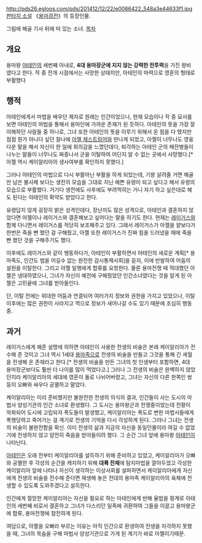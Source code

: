 http://pds26.egloos.com/pds/201412/12/22/e0066422_548a3e44633f1.jpg
[[판타지 소설]] 《[[용마검전]]》의 등장인물. 

그림에 해골 기사 뒤에 떠 있는 소녀.
[[목차]]

== 개요 ==
용마왕 [[아테인]]의 세번째 아내로, '''4대 용마장군에 지지 않는 강력한 전투력'''을 가진 왕비였다고 한다. 작 중 전개 시점에서는 사망한 상태지만, 아테인의 마력으로 영혼의 형태로 부활했다

== 행적 ==
아테인에게서 마법을 배우던 제자로 원래는 인간이었으나, 현재 모습이나 작 중 묘사를 보면 아테인의 마법을 통해서 용마인에 가까운 존재가 된 듯하다. 아테인의 뜻을 가장 잘 이해하던 사람들 중 하나로, 그녀 또한 아테인의 뜻을 이루기 위해서 온 힘을 다 했지만 점점 뭔가 아니다 싶던 찰나에 [[아젤 제스트링어]]와 만나게 되었고, 아젤이 너무나도 영웅다운 말을 해서 자신이 한 일에 회의감을 느꼈던데다, 퇴각하는 아테인 군의 패잔병들이 나누는 말들이 너무나도 짜증나서 군을 이탈하여 어딘지 알 수 없는 곳에서 사망했다.[* 아젤 역시 케이알리아의 생사여부를 확인하지 못했다.]

그러나 아테인의 마법으로 다시 부활아닌 부활을 하게 되었는데, 기왕 살려줄 거면 해골만 남은 불사체 보다는 생전의 모습을 그대로 지닌 예쁜 유령이 되고 싶다고 해서 유령의 모습으로 부활했다. 거기다 생전에도 사후에도 부려먹히는 거니 자기 하고 싶은대로 해도 된다는 아테인의 확약도 받았다고 한다.

유령답지 않게 굉장히 밝은 성격인데다, 장난끼도 많은 성격으로, 아테인과 결혼하지 않았다면 아젤이나 레이거스와 결혼해보고 싶어다는 말을 하기도 한다. 현재는 [[레이거스]]와 함께 다니면서 레이거스를 적당히 보조해주고 있다. 그래서 레이거스가 아젤을 얕보다가 한번은 죽을 뻔 했던 걸 구해줬고, 아젤 또한 레이거스가 진짜 힘을 드러냈을 때에 죽을 뻔 했던 것을 구해주기도 했다.

이후에도 레이거스와 같이 행동하다가, 아테인이 부활하면서 아테인의 새로운 계획[* 용마족도, 인간도 법을 어길수 없는 완전한 감시통제사회]을 듣자, 이에 반발하여 어둠의 설원을 이탈한다. 그리고 아젤 일행에게 합류를 요청한다. 
물론 용마전쟁 때 적대했던 아젤은 냉대하였으나, 그녀가 자신이 예전에 구해줬었던 인간소녀였다는 것을 알게 된 아젤은 고민끝에 그녀를 받아들인다.

단, 이탈 전에는 위대한 어둠과 연결되어 여러가지 정보와 권한을 가지고 있었으나, 이탈 이후에는 많은 권한이 사라지고 역으로 정보가 새어나갈 수도 있기 때문에 조심히 행동중. 

== 과거 ==
레이거스에게 해준 설명에 의하면 아테인이 사용한 전생의 비술은 본래 케이알리아가 전수해 준 것이고 그녀 역시 1세대 [[용마족]]으로 전생의 비술을 만들고 그것을 통해 긴 세월을 전생해 온 존재라고 한다.[* 전생의 비술을 만든 그녀의 첫 인생부터 포함하면, 4대 용마장군보다도 훨씬 더 나이를 많이 먹었다고.] 그러나 그 전생의 비술은 완벽하지 않았던지라 케이알리아의 세대에 영혼이 둘로 나뉘어버렸고, 그녀는 자신의 다른 한쪽인 쌍둥이 오빠와 싸우다 공멸하고 말았다. 

케이알리아는 미리 준비했지만 불완전한 전생의 의식의 결과, 인간들이 사는 도시의 마법사 양성기관의 인간 소녀로 환생했다. 그 도시는 용마왕군과 전쟁중이었는데 전황이 악화되어 도시에 고립되자 폭도들이 발생했고, 케이알리아는 폭도로 변한 마법사들에게 폭행당하고 죽어가는 걸 계기로 전생의 기억을 다시 각성하게 된다. 그러나 그녀는 전생의 비술이 불완전함을 확신. 이미 전생의 삶과 지금의 자신을 동일인물이라 여길 수 없었기에 전생하지 않고 얌전히 죽음을 받아들이려 했다. 그 순간 그녀 앞에 용마왕 [[아테인]]이 나타난다.

[[아테인]]은 오래 전부터 케이알리아를 설득하기 위해 준비하고 있었고, 케이알리아가 오빠와 공멸한 후 각성의 순간을 캐치하기 위해 '''대륙 전체'''에 탐지마법을 깔아두었고 각성한 케이알리아 앞에 나타나 자신이 생각하는 이상사회를 설파하면서 케이알리아에게 자신에게 전생의 비술을 전수해 준다면 재생해 놓은 전대의 용마족 케이알리아의 육체에 전생할 수 있도록 도와주겠다고 설득한다.

인간에게 절망한 케이알리아는 자신을 필요로 하는 아테인에게 반해 율법을 핑계로 아테인의 세번째 비로서 결혼하고 그녀가 다스리던 일족에 귀환하여 그들을 이끌고 용마왕군에 합류, 용마전쟁에 참전하게 된다.

여담으로, 아젤을 오빠라 부르는 이유는 아직 인간으로 환생하여 전생을 자각하지 못했을 때, 그녀의 목숨을 구해 마법사 양성기관으로 가게 된 계기가 바로 아젤이기때문.



